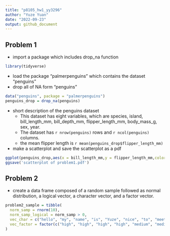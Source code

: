 ```yaml
---
title: "p8105_hw1_yy3296"
author: "Yuze Yuan"
date: "2022-09-23"
output: github_document
---
```

## Problem 1
* import a package which includes drop_na function

```r
library(tidyverse) 
```

* load the package "palmerpenguins" which contains the dataset "penguins"
* drop all of NA form "penguins"

```r
data("penguins", package = "palmerpenguins")  
penguins_drop = drop_na(penguins) 
```
* short description of the penguins dataset
  * This dataset has eight variables, which are species, island, bill_length_mm, bill_depth_mm, flipper_length_mm, body_mass_g, sex, year. 
  * The dataset has `r nrow(penguins)` rows and `r ncol(penguins)` columns. 
  * the mean flipper length is `r mean(penguins_drop$flipper_length_mm)`

* make a scatterplot and save the scatterplot as a pdf

```r
ggplot(penguins_drop,aes(x = bill_length_mm,y = flipper_length_mm,color=species)) + geom_point()
ggsave('scatterplot of problem1.pdf')
```

## Problem 2

* create a data frame composed of a random sample followed as normal distribution, a logical vector, a character vector, and a factor vector. 
```r
problem2_sample = tibble(
  norm_samp = rnorm(10),
  norm_samp_logical = norm_samp > 0,
  vec_char = c("hello", "my", "name", "is", "Yuze", "nice", "to", "meet", "you", "!"),
  vec_factor = factor(c("high", "high", "high", "high", "medium", "medium", "low", "low", "low", "low")),
)
```


